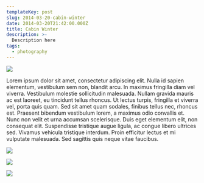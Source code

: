```yaml
---
templateKey: post
slug: 2014-03-20-cabin-winter
date: 2014-03-20T21:42:00.000Z
title: Cabin Winter
description: >-
  Description here
tags:
  - photography
---
```

![](../../static/assets/20140302-IMG_3681.jpg)

Lorem ipsum dolor sit amet, consectetur adipiscing elit. Nulla id sapien elementum, vestibulum sem non, blandit arcu. In maximus fringilla diam vel viverra. Vestibulum molestie sollicitudin malesuada. Nullam gravida mauris ac est laoreet, eu tincidunt tellus rhoncus. Ut lectus turpis, fringilla et viverra vel, porta quis quam. Sed sit amet quam sodales, finibus tellus nec, rhoncus est. Praesent bibendum vestibulum lorem, a maximus odio convallis et. Nunc non velit et urna accumsan scelerisque. Duis eget elementum elit, non consequat elit. Suspendisse tristique augue ligula, ac congue libero ultrices sed. Vivamus vehicula tristique interdum. Proin efficitur lectus et mi vulputate malesuada. Sed sagittis quis neque vitae faucibus.

![](../../static/assets/20140319-IMG_3714.jpg)

![](../../static/assets/20140319-IMG_3729.jpg)

![](../../static/assets/20140319-IMG_3718.jpg)
